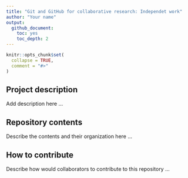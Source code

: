 ```yaml
---
title: "Git and GitHub for collaborative research: Independet work"
author: "Your name"
output: 
  github_document:
    toc: yes
    toc_depth: 2
---
```



```r
knitr::opts_chunk$set(
  collapse = TRUE,
  comment = "#>"
)
```

## Project description

Add description here ...


## Repository contents

Describe the contents and their organization here ...


## How to contribute

Describe how would collaborators to contribute to this repository ...
